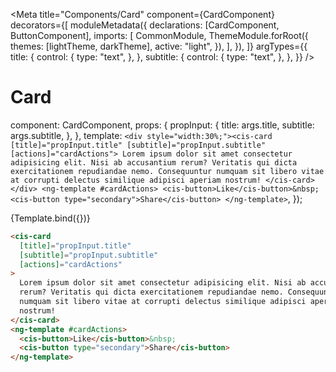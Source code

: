 
<Meta
  title="Components/Card"
  component={CardComponent}
  decorators={[
    moduleMetadata({
      declarations: [CardComponent, ButtonComponent],
      imports: [
        CommonModule,
        ThemeModule.forRoot({
          themes: [lightTheme, darkTheme],
          active: "light",
        }),
      ],
    }),
  ]}
  argTypes={{
    title: {
      control: {
        type: "text",
      },
    },
    subtitle: {
      control: {
        type: "text",
      },
    },
  }}
/>

# Card

  component: CardComponent,
  props: {
    propInput: {
      title: args.title,
      subtitle: args.subtitle,
    },
  },
  template: `<div style="width:30%;"><cis-card [title]="propInput.title" [subtitle]="propInput.subtitle" [actions]="cardActions">
    Lorem ipsum dolor sit amet consectetur adipisicing elit. Nisi ab accusantium rerum? Veritatis qui dicta exercitationem repudiandae nemo. Consequuntur numquam sit libero vitae at corrupti delectus similique adipisci aperiam nostrum!
  </cis-card></div> <ng-template #cardActions>
    <cis-button>Like</cis-button>&nbsp;
    <cis-button type="secondary">Share</cis-button>
  </ng-template>`,
});

<Canvas>
  <Story
    name="Card"
    args={{ title: "Hachiko", subtitle: "Type: Dog | Breed: Shiba Inu" }}
  >
    {Template.bind({})}
  </Story>
</Canvas>

```html
<cis-card
  [title]="propInput.title"
  [subtitle]="propInput.subtitle"
  [actions]="cardActions"
>
  Lorem ipsum dolor sit amet consectetur adipisicing elit. Nisi ab accusantium
  rerum? Veritatis qui dicta exercitationem repudiandae nemo. Consequuntur
  numquam sit libero vitae at corrupti delectus similique adipisci aperiam
  nostrum!
</cis-card>
<ng-template #cardActions>
  <cis-button>Like</cis-button>&nbsp;
  <cis-button type="secondary">Share</cis-button>
</ng-template>
```

<ArgsTable story="Card" />
